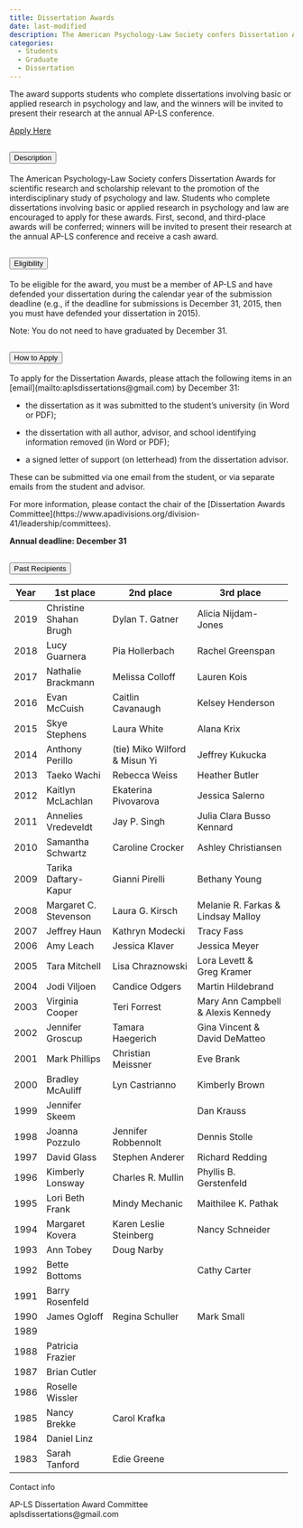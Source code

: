 ```yaml
---
title: Dissertation Awards
date: last-modified
description: The American Psychology-Law Society confers Dissertation Awards for scientific research and scholarship that is relevant to the promotion of the interdisciplinary study of psychology and law. Students who complete dissertations involving basic or applied research in psychology and law, including its application to public policy, are encouraged to apply for these awards. Only students who have completed their dissertations in the current calendar year are eligible to apply. First-, second- and third-place awards are conferred, and winners will be invited to present their research at the AP-LS Annual Conference.
categories: 
  - Students
  - Graduate
  - Dissertation
---
```


The award supports students who complete dissertations involving basic or applied research in psychology and law, and the winners will be invited to present their research at the annual AP-LS conference.

<a class="btn btn-primary btn-lg" href="https://awards.ap-ls.org/default.asp" role="button">Apply Here</a>

```{=html}

  <!-- Description info -->

<div class="accordion" id="accordionExample">
  <div class="accordion-item">
    <h2 class="accordion-header" id="headingOne">
      <button class="accordion-button" type="button" data-bs-toggle="collapse" data-bs-target="#collapseOne" aria-expanded="true" aria-controls="collapseOne">
        Description
      </button>
    </h2>
    <div id="collapseOne" class="accordion-collapse collapse show" aria-labelledby="headingOne" data-bs-parent="#accordionExample" style="">
      <div class="accordion-body">
        <p>The American Psychology-Law Society confers Dissertation Awards for scientific research and scholarship relevant to the promotion of the interdisciplinary study of psychology and law. Students who complete dissertations involving basic or applied research in psychology and law are encouraged to apply for these awards. First, second, and third-place awards will be conferred; winners will be invited to present their research at the annual AP-LS conference and receive a cash award.
 </p>
      </div>
    </div>
  </div>
  
    <!-- Eligibility info -->

  <div class="accordion-item">
    <h2 class="accordion-header" id="headingTwo">
      <button class="accordion-button collapsed" type="button" data-bs-toggle="collapse" data-bs-target="#collapseTwo" aria-expanded="false" aria-controls="collapseTwo">
        Eligibility
      </button>
    </h2>
    <div id="collapseTwo" class="accordion-collapse collapse" aria-labelledby="headingTwo" data-bs-parent="#accordionExample" style="">
      <div class="accordion-body">
      <p>To be eligible for the award, you must be a member of AP-LS and have defended your dissertation during the calendar year of the submission deadline (e.g., if the deadline for submissions is December 31, 2015, then you must have defended your dissertation in 2015). 
</p>
<p> Note: You do not need to have graduated by December 31.</p>
      
 </div>
    </div>
  </div>
  
    <!-- How to apply info -->

  <div class="accordion-item">
    <h2 class="accordion-header" id="headingThree">
      <button class="accordion-button collapsed" type="button" data-bs-toggle="collapse" data-bs-target="#collapseThree" aria-expanded="false" aria-controls="collapseThree">
        How to Apply
      </button>
    </h2>
    <div id="collapseThree" class="accordion-collapse collapse" aria-labelledby="headingThree" data-bs-parent="#accordionExample" style="">
      <div class="accordion-body">
        <p>To apply for the Dissertation Awards, please attach the following items in an [email](mailto:aplsdissertations@gmail.com) by December 31: 
</p>
    
        <ul style="margin-left: 5px;">
      <li><p> the dissertation as it was submitted to the student’s university (in Word or PDF);</li></p> 
       <li><p> the dissertation with all author, advisor, and school identifying information removed (in Word or PDF); </li></p> 
        <li><p> a signed letter of support (on letterhead) from the dissertation advisor. </li></p> 
         </ul>

      <p> These can be submitted via one email from the student, or via separate emails from the student and advisor.
</p>

<p> For more information, please contact the chair of the [Dissertation Awards Committee](https://www.apadivisions.org/division-41/leadership/committees).
</p> 
<p><strong> Annual deadline: December 31
</strong></p> 
                    </div>
      </div>
    </div>
  </div>
  
      <!-- Past Recipients -->

  <div class="accordion-item">
    <h2 class="accordion-header" id="headingFour">
      <button class="accordion-button collapsed" type="button" data-bs-toggle="collapse" data-bs-target="#collapseFour" aria-expanded="false" aria-controls="collapseFour">
       Past Recipients
      </button>
    </h2>
    <div id="collapseFour" class="accordion-collapse collapse" aria-labelledby="headingFour" data-bs-parent="#accordionExample" style="">
      <div class="accordion-body">
 
```
+------+------------------------+-------------------------------+------------------------------------+
| Year | 1st place              | 2nd place                     | 3rd place                          |
+======+========================+===============================+====================================+
| 2019 | Christine Shahan Brugh | Dylan T. Gatner               | Alicia Nijdam-Jones                |
+------+------------------------+-------------------------------+------------------------------------+
| 2018 | Lucy Guarnera          | Pia Hollerbach                | Rachel Greenspan                   |
+------+------------------------+-------------------------------+------------------------------------+
| 2017 | Nathalie Brackmann     | Melissa Colloff               | Lauren Kois                        |
+------+------------------------+-------------------------------+------------------------------------+
| 2016 | Evan McCuish           | Caitlin Cavanaugh             | Kelsey Henderson                   |
+------+------------------------+-------------------------------+------------------------------------+
| 2015 | Skye Stephens          | Laura White                   | Alana Krix                         |
+------+------------------------+-------------------------------+------------------------------------+
| 2014 | Anthony Perillo        | (tie) Miko Wilford & Misun Yi | Jeffrey Kukucka                    |
+------+------------------------+-------------------------------+------------------------------------+
| 2013 | Taeko Wachi            | Rebecca Weiss                 | Heather Butler                     |
+------+------------------------+-------------------------------+------------------------------------+
| 2012 | Kaitlyn McLachlan      | Ekaterina Pivovarova          | Jessica Salerno                    |
+------+------------------------+-------------------------------+------------------------------------+
| 2011 | Annelies Vredeveldt    | Jay P. Singh                  | Julia Clara Busso Kennard          |
+------+------------------------+-------------------------------+------------------------------------+
| 2010 | Samantha Schwartz      | Caroline Crocker              | Ashley Christiansen                |
+------+------------------------+-------------------------------+------------------------------------+
| 2009 | Tarika Daftary-Kapur   | Gianni Pirelli                | Bethany Young                      |
+------+------------------------+-------------------------------+------------------------------------+
| 2008 | Margaret C. Stevenson  | Laura G. Kirsch               | Melanie R. Farkas & Lindsay Malloy |
+------+------------------------+-------------------------------+------------------------------------+
| 2007 | Jeffrey Haun           | Kathryn Modecki               | Tracy Fass                         |
+------+------------------------+-------------------------------+------------------------------------+
| 2006 | Amy Leach              | Jessica Klaver                | Jessica Meyer                      |
+------+------------------------+-------------------------------+------------------------------------+
| 2005 | Tara Mitchell          | Lisa Chraznowski              | Lora Levett &\                     |
|      |                        |                               | Greg Kramer                        |
+------+------------------------+-------------------------------+------------------------------------+
| 2004 | Jodi Viljoen           | Candice Odgers                | Martin Hildebrand                  |
+------+------------------------+-------------------------------+------------------------------------+
| 2003 | Virginia Cooper        | Teri Forrest                  | Mary Ann Campbell & Alexis Kennedy |
+------+------------------------+-------------------------------+------------------------------------+
| 2002 | Jennifer Groscup       | Tamara Haegerich              | Gina Vincent &\                    |
|      |                        |                               | David DeMatteo                     |
+------+------------------------+-------------------------------+------------------------------------+
| 2001 | Mark Phillips          | Christian Meissner            | Eve Brank                          |
+------+------------------------+-------------------------------+------------------------------------+
| 2000 | Bradley McAuliff       | Lyn Castrianno                | Kimberly Brown                     |
+------+------------------------+-------------------------------+------------------------------------+
| 1999 | Jennifer Skeem         |                               | Dan Krauss                         |
+------+------------------------+-------------------------------+------------------------------------+
| 1998 | Joanna Pozzulo         | Jennifer Robbennolt           | Dennis Stolle                      |
+------+------------------------+-------------------------------+------------------------------------+
| 1997 | David Glass            | Stephen Anderer               | Richard Redding                    |
+------+------------------------+-------------------------------+------------------------------------+
| 1996 | Kimberly Lonsway       | Charles R. Mullin             | Phyllis B. Gerstenfeld             |
+------+------------------------+-------------------------------+------------------------------------+
| 1995 | Lori Beth Frank        | Mindy Mechanic                | Maithilee K. Pathak                |
+------+------------------------+-------------------------------+------------------------------------+
| 1994 | Margaret Kovera        | Karen Leslie Steinberg        | Nancy Schneider                    |
+------+------------------------+-------------------------------+------------------------------------+
| 1993 | Ann Tobey              | Doug Narby                    |                                    |
+------+------------------------+-------------------------------+------------------------------------+
| 1992 | Bette Bottoms          | \                             | Cathy Carter                       |
+------+------------------------+-------------------------------+------------------------------------+
| 1991 | Barry Rosenfeld        |                               |                                    |
+------+------------------------+-------------------------------+------------------------------------+
| 1990 | James Ogloff           | Regina Schuller               | Mark Small                         |
+------+------------------------+-------------------------------+------------------------------------+
| 1989 |                        |                               |                                    |
+------+------------------------+-------------------------------+------------------------------------+
| 1988 | Patricia Frazier       |                               |                                    |
+------+------------------------+-------------------------------+------------------------------------+
| 1987 | Brian Cutler           |                               |                                    |
+------+------------------------+-------------------------------+------------------------------------+
| 1986 | Roselle Wissler        |                               |                                    |
+------+------------------------+-------------------------------+------------------------------------+
| 1985 | Nancy Brekke           | Carol Krafka                  |                                    |
+------+------------------------+-------------------------------+------------------------------------+
| 1984 | Daniel Linz            |                               |                                    |
+------+------------------------+-------------------------------+------------------------------------+
| 1983 | Sarah Tanford          | Edie Greene                   |                                    |
+------+------------------------+-------------------------------+------------------------------------+

```{=html}
<div class="card text-primary bg-secondary mb-3" style="max-width: 20rem;">
<div class="card-header">Contact info</div>
  <div class="card-body">
    <p class="card-text">AP-LS Dissertation Award Committee<br>aplsdissertations@gmail.com</p>
  </div>
</div>
```
